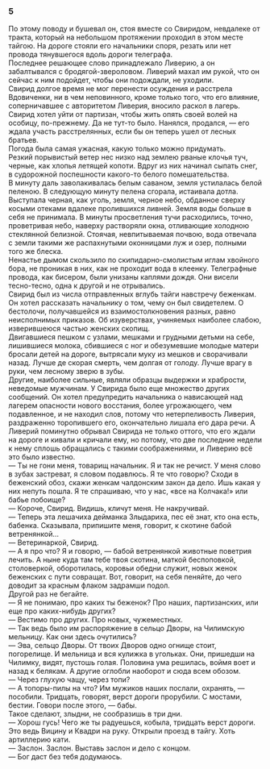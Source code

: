 ### 5 {-}

По этому поводу и бушевал он, стоя вместе со Свиридом, невдалеке от тракта, который на небольшом протяжении проходил в этом месте тайгою. На дороге стояли его начальники споря, резать или нет провода тянувшегося вдоль дороги телеграфа.<br/> Последнее решающее слово принадлежало Ливерию, а он забалтывался с бродягой-звероловом. Ливерий махал им рукой, что он сейчас к ним подойдет, чтобы они подождали, не уходили.<br/> Свирид долгое время не мог перенести осуждения и расстрела Вдовиченки, ни в чем неповинного, кроме только того, что его влияние, соперничавшее с авторитетом Ливерия, вносило раскол в лагерь. Свирид хотел уйти от партизан, чтобы жить опять своей волей на особицу, по-прежнему. Да не тут-то было. Нанялся, продался, — его ждала участь расстрелянных, если бы он теперь ушел от лесных братьев.<br/> Погода была самая ужасная, какую только можно придумать.<br/> Резкий порывистый ветер нес низко над землею рваные клочья туч, черные, как хлопья летящей копоти. Вдруг из них начинал сыпать снег, в судорожной поспешности какого-то белого помешательства.<br/> В минуту даль заволакивалась белым саваном, земля устилалась белой пеленою. В следующую минуту пелена сгорала, истаивала дотла. Выступала черная, как уголь, земля, черное небо, обданное сверху косыми отеками вдалеке пролившихся ливней. Земля воды больше в себя не принимала. В минуты просветления тучи расходились, точно, проветривая небо, наверху растворяли окна, отливающие холодною стеклянной белизной. Стоячая, невпитываемая почвою, вода отвечала с земли такими же распахнутыми оконницами луж и озер, полными того же блеска.<br/> Ненастье дымом скользило по скипидарно-смолистым иглам хвойного бора, не проникая в них, как не проходит вода в клеенку. Телеграфные провода, как бисером, были унизаны каплями дождя. Они висели тесно-тесно, одна к другой и не отрывались.<br/> Свирид был из числа отправленных вглубь тайги навстречу беженкам. Он хотел рассказать начальнику о том, чему он был свидетелем. О бестолочи, получавшейся из взаимостолкновения разных, равно неисполнимых приказов. Об изуверствах, учиняемых наиболее слабою, изверившеюся частью женских скопищ.<br/> Двигавшиеся пешком с узлами, мешками и грудными детьми на себе, лишившиеся молока, сбившиеся с ног и обезумевшие молодые матери бросали детей на дороге, вытрясали муку из мешков и сворачивали назад. Лучше де скорая смерть, чем долгая от голоду. Лучше врагу в руки, чем лесному зверю в зубы.<br/> Другие, наиболее сильные, являли образцы выдержки и храбрости, неведомые мужчинам. У Свирида было еще множество других сообщений. Он хотел предупредить начальника о нависающей над лагерем опасности нового восстания, более угрожающего, чем подавленное, и не находил слов, потому что нетерпеливость Ливерия, раздраженно торопившего его, окончательно лишала его дара речи. А Ливерий поминутно обрывал Свирида не только оттого, что его ждали на дороге и кивали и кричали ему, но потому, что две последние недели к нему сплошь обращались с такими соображениями, и Ливерию всё это было известно.<br/> — Ты не гони меня, товарищ начальник. Я и так не речист. У меня слово в зубах застреват, я словом подавлюсь. Я те что говорю? Сходи в беженский обоз, скажи женкам чалдонским закон да дело. Ишь какая у них непуть пошла. Я те спрашиваю, что у нас, «все на Колчака!» или бабье побоище?<br/> — Короче, Свирид. Видишь, кличут меня. Не накручивай.<br/> — Теперь эта лешачиха дейманка Злыдариха, пес её знат, кто она есть, бабенка. Сказывала, припишите меня, говорит, к скотине бабой ветренянкой…<br/> — Ветеринаркой, Свирид.<br/> — А я про что? Я и говорю, — бабой ветренянкой животные поветрия лечить. А ныне куда там тебе твоя скотина, маткой беспоповкой, столоверкой, оборотилась, коровьи обедни служит, новых женок беженских с пути совращат. Вот, говорит, на себя пеняйте, до чего доводит за красным флаком задрамши подол.<br/> Другой раз не бегайте.<br/> — Я не понимаю, про каких ты беженок? Про наших, партизанских, или еще про каких-нибудь других?<br/> — Вестимо про других. Про новых, чужеместных.<br/> — Так ведь было им распоряжение в сельцо Дворы, на Чилимскую мельницу. Как они здесь очутились?<br/> — Эва, сельцо Дворы. От твоих Дворов одно огнище стоит, погорелище. И мельница и вся кулижка в угольках. Они, пришедши на Чилимку, видят, пустошь голая. Половина ума решилась, воймя воет и назад к белякам. А другие оглобли наоборот и сюда всем обозом.<br/> — Через глухую чащу, через топи?<br/> — А топоры-пилы на что? Им мужиков наших послали, охранять, — пособили. Тридцать, говорят, верст дороги прорубили. С мостами, бестии. Говори после этого, — бабы.<br/> Такое сделают, злыдни, не сообразишь в три дни.<br/> — Хорош гусь! Чего же ты радуешься, кобыла, тридцать верст дороги. Это ведь Вицину и Квадри на руку. Открыли проезд в тайгу. Хоть артиллерию кати.<br/> — Заслон. Заслон. Выставь заслон и дело с концом.<br/> — Бог даст без тебя додумаюсь.

